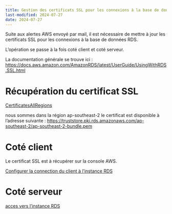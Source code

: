 ```yaml
---
title: Gestion des certificats SSL pour les connexions à la base de données RDS
last-modified: 2024-07-27 
date: 2024-07-27 
---
```



Suite aux alertes AWS envoyé par mail, il est nécessaire de mettre à jour les certificats SSL pour les connexions à la base de données RDS.

L'opération se passe à la fois coté client et coté serveur.

La documentation générale se trouve ici : [https://docs.aws.amazon.com/AmazonRDS/latest/UserGuide/UsingWithRDS.SSL.html](https://docs.aws.amazon.com/AmazonRDS/latest/UserGuide/UsingWithRDS.SSL.html)

# Récupération du certificat SSL

[CertificatesAllRegions](https://docs.aws.amazon.com/AmazonRDS/latest/UserGuide/UsingWithRDS.SSL.html#UsingWithRDS.SSL.CertificatesAllRegions)

nous sommes dans la région ap-southeast-2
le certificat est disponible à l'adresse suivante : 
[https://truststore.pki.rds.amazonaws.com/ap-southeast-2/ap-southeast-2-bundle.pem](https://truststore.pki.rds.amazonaws.com/ap-southeast-2/ap-southeast-2-bundle.pem)

# Coté client
Le certificat SSL est à récupérer sur la console AWS.

[Configurer la connection du client à l'instance RDS](https://docs.aws.amazon.com/AmazonRDS/latest/UserGuide/PostgreSQL.Concepts.General.SSL.html)



# Coté serveur
[acces vers l'instance RDS](https://ap-southeast-2.console.aws.amazon.com/rds/home?region=ap-southeast-2#modify-instance:id=oeil-pg-aws-instance-1)
